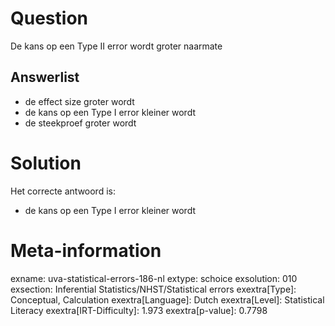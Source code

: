 Question
========

De kans op een Type II error wordt groter naarmate


Answerlist
----------

* de effect size groter wordt
* de kans op een Type I error kleiner wordt
* de steekproef groter wordt

Solution
========

Het correcte antwoord is: 

* de kans op een Type I error kleiner wordt

Meta-information
================
exname: uva-statistical-errors-186-nl
extype: schoice
exsolution: 010
exsection: Inferential Statistics/NHST/Statistical errors
exextra[Type]: Conceptual, Calculation
exextra[Language]: Dutch
exextra[Level]: Statistical Literacy
exextra[IRT-Difficulty]: 1.973
exextra[p-value]: 0.7798
